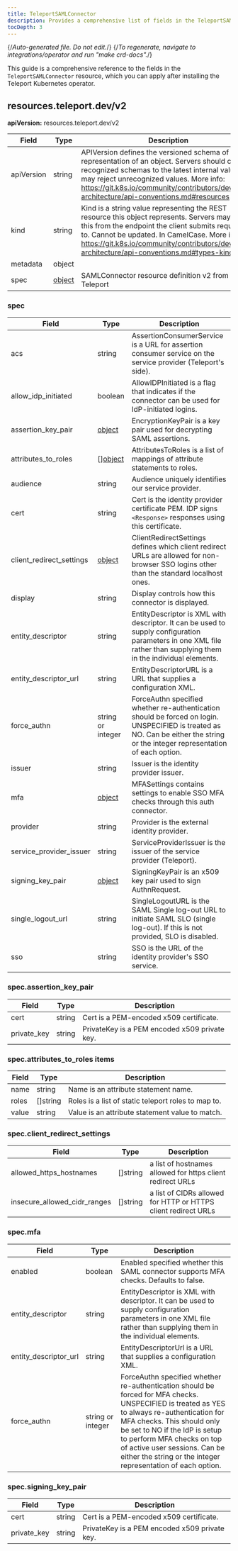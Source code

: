 ```yaml
---
title: TeleportSAMLConnector
description: Provides a comprehensive list of fields in the TeleportSAMLConnector resource available through the Teleport Kubernetes operator
tocDepth: 3
---
```


{/*Auto-generated file. Do not edit.*/}
{/*To regenerate, navigate to integrations/operator and run "make crd-docs".*/}

This guide is a comprehensive reference to the fields in the `TeleportSAMLConnector`
resource, which you can apply after installing the Teleport Kubernetes operator.


## resources.teleport.dev/v2

**apiVersion:** resources.teleport.dev/v2

|Field|Type|Description|
|---|---|---|
|apiVersion|string|APIVersion defines the versioned schema of this representation of an object. Servers should convert recognized schemas to the latest internal value, and may reject unrecognized values. More info: https://git.k8s.io/community/contributors/devel/sig-architecture/api-conventions.md#resources|
|kind|string|Kind is a string value representing the REST resource this object represents. Servers may infer this from the endpoint the client submits requests to. Cannot be updated. In CamelCase. More info: https://git.k8s.io/community/contributors/devel/sig-architecture/api-conventions.md#types-kinds|
|metadata|object||
|spec|[object](#spec)|SAMLConnector resource definition v2 from Teleport|

### spec

|Field|Type|Description|
|---|---|---|
|acs|string|AssertionConsumerService is a URL for assertion consumer service on the service provider (Teleport's side).|
|allow_idp_initiated|boolean|AllowIDPInitiated is a flag that indicates if the connector can be used for IdP-initiated logins.|
|assertion_key_pair|[object](#specassertion_key_pair)|EncryptionKeyPair is a key pair used for decrypting SAML assertions.|
|attributes_to_roles|[][object](#specattributes_to_roles-items)|AttributesToRoles is a list of mappings of attribute statements to roles.|
|audience|string|Audience uniquely identifies our service provider.|
|cert|string|Cert is the identity provider certificate PEM. IDP signs `<Response>` responses using this certificate.|
|client_redirect_settings|[object](#specclient_redirect_settings)|ClientRedirectSettings defines which client redirect URLs are allowed for non-browser SSO logins other than the standard localhost ones.|
|display|string|Display controls how this connector is displayed.|
|entity_descriptor|string|EntityDescriptor is XML with descriptor. It can be used to supply configuration parameters in one XML file rather than supplying them in the individual elements.|
|entity_descriptor_url|string|EntityDescriptorURL is a URL that supplies a configuration XML.|
|force_authn|string or integer|ForceAuthn specified whether re-authentication should be forced on login. UNSPECIFIED is treated as NO. Can be either the string or the integer representation of each option.|
|issuer|string|Issuer is the identity provider issuer.|
|mfa|[object](#specmfa)|MFASettings contains settings to enable SSO MFA checks through this auth connector.|
|provider|string|Provider is the external identity provider.|
|service_provider_issuer|string|ServiceProviderIssuer is the issuer of the service provider (Teleport).|
|signing_key_pair|[object](#specsigning_key_pair)|SigningKeyPair is an x509 key pair used to sign AuthnRequest.|
|single_logout_url|string|SingleLogoutURL is the SAML Single log-out URL to initiate SAML SLO (single log-out). If this is not provided, SLO is disabled.|
|sso|string|SSO is the URL of the identity provider's SSO service.|

### spec.assertion_key_pair

|Field|Type|Description|
|---|---|---|
|cert|string|Cert is a PEM-encoded x509 certificate.|
|private_key|string|PrivateKey is a PEM encoded x509 private key.|

### spec.attributes_to_roles items

|Field|Type|Description|
|---|---|---|
|name|string|Name is an attribute statement name.|
|roles|[]string|Roles is a list of static teleport roles to map to.|
|value|string|Value is an attribute statement value to match.|

### spec.client_redirect_settings

|Field|Type|Description|
|---|---|---|
|allowed_https_hostnames|[]string|a list of hostnames allowed for https client redirect URLs|
|insecure_allowed_cidr_ranges|[]string|a list of CIDRs allowed for HTTP or HTTPS client redirect URLs|

### spec.mfa

|Field|Type|Description|
|---|---|---|
|enabled|boolean|Enabled specified whether this SAML connector supports MFA checks. Defaults to false.|
|entity_descriptor|string|EntityDescriptor is XML with descriptor. It can be used to supply configuration parameters in one XML file rather than supplying them in the individual elements.|
|entity_descriptor_url|string|EntityDescriptorUrl is a URL that supplies a configuration XML.|
|force_authn|string or integer|ForceAuthn specified whether re-authentication should be forced for MFA checks. UNSPECIFIED is treated as YES to always re-authentication for MFA checks. This should only be set to NO if the IdP is setup to perform MFA checks on top of active user sessions. Can be either the string or the integer representation of each option.|

### spec.signing_key_pair

|Field|Type|Description|
|---|---|---|
|cert|string|Cert is a PEM-encoded x509 certificate.|
|private_key|string|PrivateKey is a PEM encoded x509 private key.|

